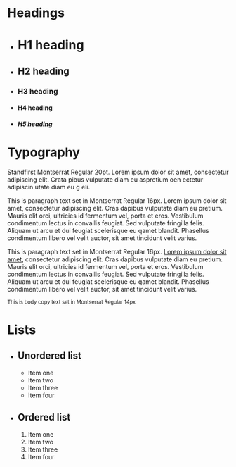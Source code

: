 
<Meta title="Base/Typography" />

<h1>Headings</h1>

<Preview>
  <ul className="example-list">
    <li><h1>H1 heading</h1></li>
    <li><h2>H2 heading</h2></li>
    <li><h3>H3 heading</h3></li>
    <li><h4>H4 heading</h4></li>
    <li><h5>H5 heading</h5></li>
  </ul>
</Preview>

<h1>Typography</h1>

<Preview>
  <div className="b-text-stand-first">
    Standfirst Montserrat Regular 20pt. Lorem ipsum dolor sit amet, consectetur adipiscing elit. Crata
    pibus vulputate diam eu aspretium oen ectetur adipiscin utate diam eu g eli.
  </div>
  <p>
    This is paragraph text set in Montserrat Regular 16px. Lorem ipsum dolor sit amet, consectetur adipiscing elit.
    Cras dapibus vulputate diam eu pretium. Mauris elit orci, ultricies id fermentum vel, porta et eros. Vestibulum
    condimentum lectus in convallis feugiat. Sed vulputate fringilla felis. Aliquam ut arcu et dui feugiat scelerisque
    eu qamet blandit. Phasellus condimentum libero vel velit auctor, sit amet tincidunt velit varius.
  </p>
  <p>
    This is paragraph text set in Montserrat Regular 16px. <a href="#">Lorem ipsum dolor sit amet</a>, consectetur adipiscing elit.
    Cras dapibus vulputate diam eu pretium. Mauris elit orci, ultricies id fermentum vel, porta et eros. Vestibulum
    condimentum lectus in convallis feugiat. Sed vulputate fringilla felis. Aliquam ut arcu et dui feugiat scelerisque
    eu qamet blandit. Phasellus condimentum libero vel velit auctor, sit amet tincidunt velit varius.
  </p>
  <small>
    This is body copy text set in Montserrat Regular 14px
  </small>
</Preview>

<h1>Lists</h1>

<Preview>
  <section className="example">
    <ul className="example-list">
      <li>
        <div className="example-heading">
          <h2>Unordered list</h2>
        </div>
        <ul>
          <li>Item one</li>
          <li>Item two</li>
          <li>Item three</li>
          <li>Item four</li>
        </ul>
      </li>
      <li>
        <div className="example-heading">
          <h2>Ordered list</h2>
        </div>
        <ol>
          <li>Item one</li>
          <li>Item two</li>
          <li>Item three</li>
          <li>Item four</li>
        </ol>
      </li>
    </ul>
  </section>
</Preview>